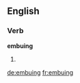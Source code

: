 ==English==

===Verb===
'''embuing'''

# {{present participle of|embus}}

[[de:embuing]]
[[fr:embuing]]